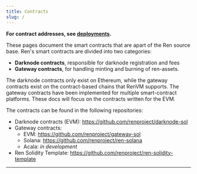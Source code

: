 ```yaml
---
title: Contracts
slug: /
---
```



<DocTag type={DocType.Explanation} />

**For contract addresses, see [deployments](/contracts/deployments).**

These pages document the smart contracts that are apart of the Ren source base.
Ren's smart contracts are divided into two categories:

-   **Darknode contracts**, responsible for darknode registration and fees
-   **Gateway contracts**, for handling minting and burning of ren-assets.

The darknode contracts only exist on Ethereum, while the gateway contracts exist on the contract-based chains that RenVM supports.
The gateway contracts have been implemented for multiple smart-contract platforms. These docs will focus on the contracts written for the EVM.

The contracts can be found in the following repositories:

-   Darknode contracts (EVM): <https://github.com/renproject/darknode-sol>
-   Gateway contracts:
    -   EVM: <https://github.com/renproject/gateway-sol>
    -   Solana: <https://github.com/renproject/ren-solana>
    -   Acala: _in development_
-   Ren Solidity Template: <https://github.com/renproject/ren-solidity-template>

<hr />
